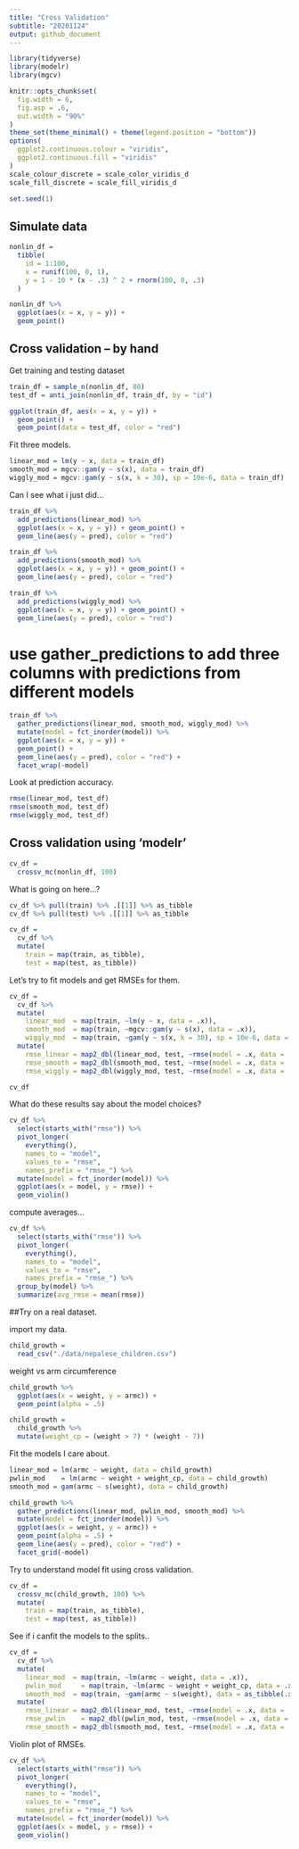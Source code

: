 ```yaml
---
title: "Cross Validation"
subtitle: "20201124"
output: github_document
---
```



```r
library(tidyverse)
library(modelr)
library(mgcv)

knitr::opts_chunk$set(
  fig.width = 6,
  fig.asp = .6,
  out.width = "90%"
)
theme_set(theme_minimal() + theme(legend.position = "bottom"))
options(
  ggplot2.continuous.colour = "viridis",
  ggplot2.continuous.fill = "viridis"
)
scale_colour_discrete = scale_color_viridis_d
scale_fill_discrete = scale_fill_viridis_d

set.seed(1)
```


## Simulate data
```r
nonlin_df = 
  tibble(
    id = 1:100,
    x = runif(100, 0, 1),
    y = 1 - 10 * (x - .3) ^ 2 + rnorm(100, 0, .3)
  )

nonlin_df %>% 
  ggplot(aes(x = x, y = y)) + 
  geom_point()
```


## Cross validation -- by hand

Get training and testing dataset

```r
train_df = sample_n(nonlin_df, 80)
test_df = anti_join(nonlin_df, train_df, by = "id")

ggplot(train_df, aes(x = x, y = y)) + 
  geom_point() + 
  geom_point(data = test_df, color = "red")
```


Fit three models.

```r
linear_mod = lm(y ~ x, data = train_df)
smooth_mod = mgcv::gam(y ~ s(x), data = train_df)
wiggly_mod = mgcv::gam(y ~ s(x, k = 30), sp = 10e-6, data = train_df)
```


Can I see what i just did...

```r
train_df %>% 
  add_predictions(linear_mod) %>% 
  ggplot(aes(x = x, y = y)) + geom_point() + 
  geom_line(aes(y = pred), color = "red")

train_df %>% 
  add_predictions(smooth_mod) %>% 
  ggplot(aes(x = x, y = y)) + geom_point() + 
  geom_line(aes(y = pred), color = "red")

train_df %>% 
  add_predictions(wiggly_mod) %>% 
  ggplot(aes(x = x, y = y)) + geom_point() + 
  geom_line(aes(y = pred), color = "red")
```


# use gather_predictions to add three columns with predictions from different models

```r
train_df %>% 
  gather_predictions(linear_mod, smooth_mod, wiggly_mod) %>% 
  mutate(model = fct_inorder(model)) %>% 
  ggplot(aes(x = x, y = y)) + 
  geom_point() + 
  geom_line(aes(y = pred), color = "red") + 
  facet_wrap(~model)
```


Look at prediction accuracy.

```r
rmse(linear_mod, test_df)
rmse(smooth_mod, test_df)
rmse(wiggly_mod, test_df)
```


## Cross validation using 'modelr'

```r
cv_df = 
  crossv_mc(nonlin_df, 100) 
```

What is going on here...?

```r
cv_df %>% pull(train) %>% .[[1]] %>% as_tibble
cv_df %>% pull(test) %>% .[[1]] %>% as_tibble
```


```r
cv_df =
  cv_df %>% 
  mutate(
    train = map(train, as_tibble),
    test = map(test, as_tibble))
```


Let's try to fit models and get RMSEs for them.

```r
cv_df = 
  cv_df %>% 
  mutate(
    linear_mod  = map(train, ~lm(y ~ x, data = .x)),
    smooth_mod  = map(train, ~mgcv::gam(y ~ s(x), data = .x)),
    wiggly_mod  = map(train, ~gam(y ~ s(x, k = 30), sp = 10e-6, data = .x))) %>% 
  mutate(
    rmse_linear = map2_dbl(linear_mod, test, ~rmse(model = .x, data = .y)),
    rmse_smooth = map2_dbl(smooth_mod, test, ~rmse(model = .x, data = .y)),
    rmse_wiggly = map2_dbl(wiggly_mod, test, ~rmse(model = .x, data = .y)))

cv_df
```

What do these results say about the model choices?

```r
cv_df %>% 
  select(starts_with("rmse")) %>% 
  pivot_longer(
    everything(),
    names_to = "model", 
    values_to = "rmse",
    names_prefix = "rmse_") %>% 
  mutate(model = fct_inorder(model)) %>% 
  ggplot(aes(x = model, y = rmse)) + 
  geom_violin()
```

compute averages...
```r
cv_df %>% 
  select(starts_with("rmse")) %>% 
  pivot_longer(
    everything(),
    names_to = "model", 
    values_to = "rmse",
    names_prefix = "rmse_") %>% 
  group_by(model) %>% 
  summarize(avg_rmse = mean(rmse))
```




##Try on a real dataset.

import my data.


```r
child_growth = 
  read_csv("./data/nepalese_children.csv")
```



weight vs arm circumference

```r
child_growth %>% 
  ggplot(aes(x = weight, y = armc)) + 
  geom_point(alpha = .5)
```


```r
child_growth =
  child_growth %>% 
  mutate(weight_cp = (weight > 7) * (weight - 7))
```


Fit the models I care about.
```r
linear_mod = lm(armc ~ weight, data = child_growth)
pwlin_mod    = lm(armc ~ weight + weight_cp, data = child_growth)
smooth_mod = gam(armc ~ s(weight), data = child_growth)
```

```r
child_growth %>% 
  gather_predictions(linear_mod, pwlin_mod, smooth_mod) %>% 
  mutate(model = fct_inorder(model)) %>% 
  ggplot(aes(x = weight, y = armc)) + 
  geom_point(alpha = .5) +
  geom_line(aes(y = pred), color = "red") + 
  facet_grid(~model)
```


Try to understand model fit using cross validation.
```r
cv_df =
  crossv_mc(child_growth, 100) %>% 
  mutate(
    train = map(train, as_tibble),
    test = map(test, as_tibble))
```



See if i canfit the models to the splits..

```r
cv_df = 
  cv_df %>% 
  mutate(
    linear_mod  = map(train, ~lm(armc ~ weight, data = .x)),
    pwlin_mod     = map(train, ~lm(armc ~ weight + weight_cp, data = .x)),
    smooth_mod  = map(train, ~gam(armc ~ s(weight), data = as_tibble(.x)))) %>% 
  mutate(
    rmse_linear = map2_dbl(linear_mod, test, ~rmse(model = .x, data = .y)),
    rmse_pwlin    = map2_dbl(pwlin_mod, test, ~rmse(model = .x, data = .y)),
    rmse_smooth = map2_dbl(smooth_mod, test, ~rmse(model = .x, data = .y)))
```


Violin plot of RMSEs.

```r
cv_df %>% 
  select(starts_with("rmse")) %>% 
  pivot_longer(
    everything(),
    names_to = "model", 
    values_to = "rmse",
    names_prefix = "rmse_") %>% 
  mutate(model = fct_inorder(model)) %>% 
  ggplot(aes(x = model, y = rmse)) + 
  geom_violin()
```





